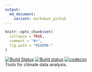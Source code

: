 ```yaml
---
output:
  md_document:
    variant: markdown_github
---
```


<!-- README.md is generated from README.Rmd. Please edit that file -->

```r
knitr::opts_chunk$set(
  collapse = TRUE,
  comment = "#>",
  fig.path = "README-"
)
```



[![Build Status](https://travis-ci.com/alexdum/climatetools.svg?branch=master)](https://travis-ci.com/alexdum/climatetools)
[![Build status](https://ci.appveyor.com/api/projects/status/wv2o9jbtpkmy4prc/branch/master?svg=true)](https://ci.appveyor.com/project/alexdum/climatetools/branch/master) 
[![codecov](https://codecov.io/gh/alexdum/climatetools/branch/master/graph/badge.svg)](https://codecov.io/gh/alexdum/climatetools)
<br>
Tools for climate data analysis.
